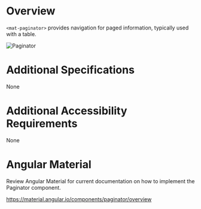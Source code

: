 
<Meta title="Wiki/Paginator" />

# **Overview**

`<mat-paginator>` provides navigation for paged information, typically used with a table.

<img src={Paginator} alt="Paginator" />

# **Additional Specifications**

None

# **Additional Accessibility Requirements**

None

# **Angular Material**

Review Angular Material for current documentation on how to implement the Paginator component.

https://material.angular.io/components/paginator/overview
